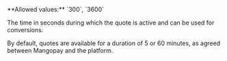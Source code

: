 <ParamField body="Duration" type="integer">
**Allowed values:** `300`, `3600`

The time in seconds during which the quote is active and can be used for conversions.

By default, quotes are available for a duration of 5 or 60 minutes, as agreed between Mangopay and the platform. 
</ParamField>